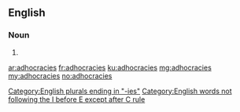 ==English==

===Noun===
{{head|en}}

# {{plural of|adhocracy}}

[[Category:English plurals ending in "-ies"]]
[[Category:English words not following the I before E except after C rule]]

[[ar:adhocracies]]
[[fr:adhocracies]]
[[ku:adhocracies]]
[[mg:adhocracies]]
[[my:adhocracies]]
[[no:adhocracies]]